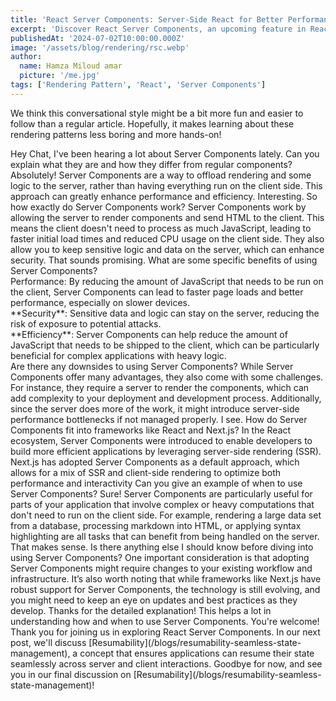 ```yaml
---
title: 'React Server Components: Server-Side React for Better Performance'
excerpt: 'Discover React Server Components, an upcoming feature in React that enables server-side rendering of components.'
publishedAt: '2024-07-02T10:00:00.000Z'
image: '/assets/blog/rendering/rsc.webp'
author:
  name: Hamza Miloud amar
  picture: '/me.jpg'
tags: ['Rendering Pattern', 'React', 'Server Components']
---
```


We think this conversational style might be a bit more fun and easier to follow than a regular article. Hopefully, it makes learning about these rendering patterns less boring and more hands-on!

<Conversation>
  <Conversation.Thread from="user">
    Hey Chat, I've been hearing a lot about Server Components lately.
    Can you explain what they are and how they differ from regular
    components?
  </Conversation.Thread>
  <Conversation.Thread from="server">
    Absolutely! Server Components are a way to offload rendering and
    some logic to the server, rather than having everything run on the
    client side. This approach can greatly enhance performance and
    efficiency.
  </Conversation.Thread>
  <Conversation.Thread from="user">
    Interesting. So how exactly do Server Components work?
  </Conversation.Thread>
  <Conversation.Thread from="browser">
    Server Components work by allowing the server to render components
    and send HTML to the client. This means the client doesn't need to
    process as much JavaScript, leading to faster initial load times
    and reduced CPU usage on the client side. They also allow you to
    keep sensitive logic and data on the server, which can enhance
    security.
  </Conversation.Thread>
  <Conversation.Thread from="user">
    That sounds promising. What are some specific benefits of using
    Server Components?
  </Conversation.Thread>
  <Conversation.Thread from="server">
    <div>
      Performance: By reducing the amount of JavaScript that needs to
      be run on the client, Server Components can lead to faster page
      loads and better performance, especially on slower devices.
    </div>
    <div>
      **Security**: Sensitive data and logic can stay on the server,
      reducing the risk of exposure to potential attacks.
    </div>
    <div>
      **Efficiency**: Server Components can help reduce the amount of
      JavaScript that needs to be shipped to the client, which can be
      particularly beneficial for complex applications with heavy
      logic.
    </div>
  </Conversation.Thread>
  <Conversation.Thread from="user">
    Are there any downsides to using Server Components?
  </Conversation.Thread>
  <Conversation.Thread from="server">
    While Server Components offer many advantages, they also come with
    some challenges. For instance, they require a server to render the
    components, which can add complexity to your deployment and
    development process. Additionally, since the server does more of
    the work, it might introduce server-side performance bottlenecks
    if not managed properly.
  </Conversation.Thread>
  <Conversation.Thread from="user">
    I see. How do Server Components fit into frameworks like React and
    Next.js?
  </Conversation.Thread>
  <Conversation.Thread from="server">
    In the React ecosystem, Server Components were introduced to
    enable developers to build more efficient applications by
    leveraging server-side rendering (SSR). Next.js has adopted Server
    Components as a default approach, which allows for a mix of SSR
    and client-side rendering to optimize both performance and
    interactivity
  </Conversation.Thread>
  <Conversation.Thread from="client">
    Can you give an example of when to use Server Components?
  </Conversation.Thread>
  <Conversation.Thread from="server">
    Sure! Server Components are particularly useful for parts of your
    application that involve complex or heavy computations that don't
    need to run on the client side. For example, rendering a large
    data set from a database, processing markdown into HTML, or
    applying syntax highlighting are all tasks that can benefit from
    being handled on the server.
  </Conversation.Thread>
  <Conversation.Thread from="client">
    That makes sense. Is there anything else I should know before
    diving into using Server Components?
  </Conversation.Thread>
  <Conversation.Thread from="server">
    One important consideration is that adopting Server Components
    might require changes to your existing workflow and
    infrastructure. It’s also worth noting that while frameworks like
    Next.js have robust support for Server Components, the technology
    is still evolving, and you might need to keep an eye on updates
    and best practices as they develop.
  </Conversation.Thread>
  <Conversation.Thread from="client">
    Thanks for the detailed explanation! This helps a lot in
    understanding how and when to use Server Components.
  </Conversation.Thread>
  <Conversation.Thread from="server">
    You're welcome!
  </Conversation.Thread>
</Conversation>
Thank you for joining us in exploring React Server Components. In our next
post, we'll discuss [Resumability](/blogs/resumability-seamless-state-management),
a concept that ensures applications can resume their state seamlessly across
server and client interactions. Goodbye for now, and see you in our final
discussion on [Resumability](/blogs/resumability-seamless-state-management)!
